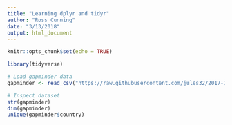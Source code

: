 ```yaml
---
title: "Learning dplyr and tidyr"
author: "Ross Cunning"
date: "3/13/2018"
output: html_document
---
```


```r
knitr::opts_chunk$set(echo = TRUE)

library(tidyverse)
```

```r
# Load gapminder data
gapminder <- read_csv("https://raw.githubusercontent.com/jules32/2017-11-30-MBARI/gh-pages/data/gapminder.csv")

# Inspect dataset
str(gapminder)
dim(gapminder)
unique(gapminder$country)
```

